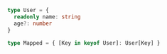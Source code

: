 ```typescript
type User = {
  readonly name: string
  age?: number
}

type Mapped = { [Key in keyof User]: User[Key] } 
```